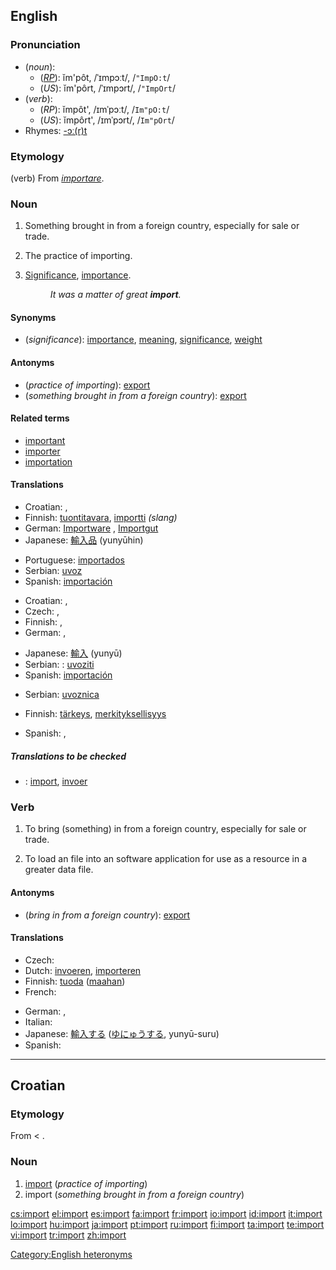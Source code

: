 {{see|Import}}
{{wikipedia|Import (disambiguation)}}
==English==

===Pronunciation===
* (''noun''):
** (''[[RP]]''): ĭm'pôt, /ˈɪmpɔːt/, /<tt>"ImpO:t</tt>/
** (''US''): ĭm'pôrt, /ˈɪmpɔrt/, /<tt>"ImpOrt</tt>/
* (''verb''):
** (''RP''): ĭmpôt', /ɪmˈpɔːt/, /<tt>Im"pO:t</tt>/
** (''US''): ĭmpôrt', /ɪmˈpɔrt/, /<tt>Im"pOrt</tt>/
* Rhymes: [[Rhymes:English:-ɔː(r)t|-ɔː(r)t]]

===Etymology===
(verb) From {{L.}} ''[[importare]]''.

===Noun===
{{wikipedia}}
{{en-noun|s|-}}

# {{countable}} Something brought in from a foreign country, especially for sale or trade.
# {{uncountable}} The practice of importing.
# {{uncountable}} [[significance|Significance]], [[importance]].
#: ''It was a matter of great '''import'''.''

====Synonyms====
* (''significance''): [[importance]], [[meaning]], [[significance]], [[weight]]

====Antonyms====
* (''practice of importing''): [[export]]
* (''something brought in from a foreign country''): [[export]]

====Related terms====
* [[important]]
* [[importer]]
* [[importation]]

====Translations====

{{trans-top|something brought in from a foreign country}}
* Croatian: {{t-|hr|import|m}}, {{t|hr|uvoz|m}}
* Finnish: [[tuontitavara]], [[importti]] ''(slang)''
* German: [[Importware]] {{f}}, [[Importgut]] {{n}}
* Japanese: [[輸入品]] (yunyūhin)
{{trans-mid}}
* Portuguese: [[importados]] {{m|p}}
* Serbian: [[uvoz]]
* Spanish: [[importación]] {{f}}
{{trans-bottom}}

{{trans-top|practice of importing}}
* Croatian: {{t-|hr|import|m}}, {{t|hr|uvoz|m}}
* Czech: {{t+|cs|dovoz|m}}, {{t+|cs|import|m}}
* Finnish: {{t-|fi|tuonti}}, {{t-|fi|maahantuonti}}
* German: {{t+|de|Import|m}}, {{t+|de|Einfuhr|f}}
{{trans-mid}}
* Japanese: [[輸入]] (yunyū)
* Serbian: : [[uvoziti]]
* Spanish: [[importación]] {{f}}
{{trans-bottom}}

{{trans-top|licence for import}}
* Serbian: [[uvoznica]]
{{trans-bottom}}

{{trans-top|significance, importance}}
* Finnish: [[tärkeys]], [[merkityksellisyys]]
{{trans-mid}}
* Spanish: {{t-|es|importancia|f}}, {{t+|es|significado|m}}
{{trans-bottom}}

=====Translations to be checked=====
<!--Remove this section once all of the translations below have been moved into the tables above.-->
{{checktrans}}

* {{ttbc|Dutch}}: [[import#Dutch|import]], [[invoer]]

===Verb===
{{en-verb}}

# {{transitive}} To bring (something) in from a foreign country, especially for sale or trade.
# {{transitive}} To load an file into an software application for use as a resource in a greater data file.

====Antonyms====
* (''bring in from a foreign country''): [[export]]

====Translations====
{{top}}
* Czech: {{t-|cs|dovézt}}
* Dutch: [[invoeren]], [[importeren]]
* Finnish: [[tuoda]] ([[maa|maahan]])
* French: {{t+|fr|importer}}
{{mid}}
* German: {{t+|de|importieren}}, {{t+|de|einführen}}
* Italian: {{t+|it|importare}}
* Japanese: [[輸入する]] ([[ゆにゅうする]], yunyū-suru)
* Spanish: {{t+|es|importar}}
{{bottom}}

[[Category:English heteronyms]]

----

==Croatian==

===Etymology===
From {{E.|hr}} {{term|export}} < {{L.|hr}} {{term|importare|lang=la}}.

===Noun===
{{hr-noun|m}}

# [[#English|import]] (''practice of importing'')
# import (''something brought in from a foreign country'')

[[cs:import]]
[[el:import]]
[[es:import]]
[[fa:import]]
[[fr:import]]
[[io:import]]
[[id:import]]
[[it:import]]
[[lo:import]]
[[hu:import]]
[[ja:import]]
[[pt:import]]
[[ru:import]]
[[fi:import]]
[[ta:import]]
[[te:import]]
[[vi:import]]
[[tr:import]]
[[zh:import]]
